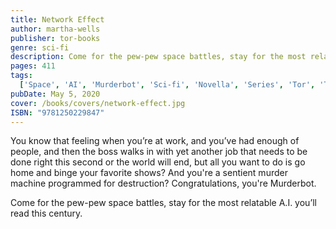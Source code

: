 ```yaml
---
title: Network Effect
author: martha-wells
publisher: tor-books
genre: sci-fi
description: Come for the pew-pew space battles, stay for the most relatable A.I. you’ll read this century.
pages: 411
tags:
  ['Space', 'AI', 'Murderbot', 'Sci-fi', 'Novella', 'Series', 'Tor', 'Tor.com']
pubDate: May 5, 2020
cover: /books/covers/network-effect.jpg
ISBN: "9781250229847"
---
```

You know that feeling when you’re at work, and you’ve had enough of people, and then the boss walks in with yet another job that needs to be done right this second or the world will end, but all you want to do is go home and binge your favorite shows? And you're a sentient murder machine programmed for destruction? Congratulations, you're Murderbot.

Come for the pew-pew space battles, stay for the most relatable A.I. you’ll read this century.
